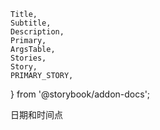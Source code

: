     Title,
    Subtitle,
    Description,
    Primary,
    ArgsTable,
    Stories,
    Story,
    PRIMARY_STORY,
} from '@storybook/addon-docs';


<Subtitle >日期和时间点</Subtitle>
<Description />
<Primary />
<Stories title=''/>
<ArgsTable story={PRIMARY_STORY} />

